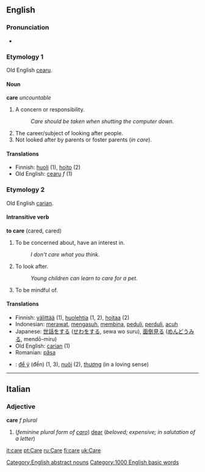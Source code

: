 ==English==

===Pronunciation===
*{{audio|en-us-care.ogg|Audio (US)}}

===Etymology 1===
Old English [[cearu]].

====Noun====
'''care''' ''uncountable''

#A concern or responsibility.
#:''Care should be taken when shutting the computer down.''
#The career/subject of looking after people.
#Not looked after by parents or foster parents (''in care'').

====Translations====
*Finnish: [[huoli]] (1), [[hoito]] (2)
*Old English: [[cearu]] ''f'' (1)

[[Category:English abstract nouns]]

===Etymology 2===
Old English [[carian]].

==== Intransitive verb ====
'''to care''' (cared, cared)

#To be concerned about, have an interest in.
#:''I don't care what you think.''
#To look after.
#:''Young children can learn to care for a pet.''
#To be mindful of.

==== Translations ====
*Finnish: [[välittää]] (1), [[huolehtia]] (1, 2), [[hoitaa]] (2)
*Indonesian: [[rawat|merawat]], [[asuh|mengasuh]], [[bina|membina]], [[peduli]], [[perduli]], [[acuh]]
*Japanese: [[世話]]をする ([[せわ]]をする, sewa wo suru), [[面倒見る]] ([[めんどうみる]], mendō-miru)
*Old English: [[carian]] (1)
*Romanian: [[păsa]]
*{{vi}}: [[để ý]] (đến) (1, 3), [[nuôi]] (2), [[thương]] (in a loving sense)

----

==Italian==
===Adjective===
'''care''' ''f plural''

#(''feminine plural form of [[caro]]'') [[dear]] (''beloved; expensive; in salutation of a letter'')

[[Category:1000 English basic words]]

[[it:care]]
[[pt:Care]]
[[ru:Care]]
[[fi:care]]
[[uk:Care]]